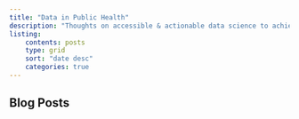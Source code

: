 ```yaml
---
title: "Data in Public Health"
description: "Thoughts on accessible & actionable data science to achieve health equity"
listing: 
    contents: posts
    type: grid
    sort: "date desc"
    categories: true
---
```


## Blog Posts

